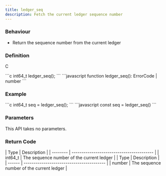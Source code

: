 ```yaml
---
title: ledger_seq
description: Fetch the current ledger sequence number
---
```


### Behaviour

* Return the sequence number from the current ledger

### Definition

C

<Tabs>
<TabItem label="C">
```c
int64_t ledger_seq();
```
</TabItem>

<TabItem label="JavaScript">
```javascript
function ledger_seq(): ErrorCode | number
```
</TabItem>
</Tabs>



### Example

<Tabs>
<TabItem label="C">
```c
int64_t seq =
    ledger_seq();
```


</TabItem>

<TabItem label="JavaScript">
```javascript
const seq = ledger_seq()
```
</TabItem>
</Tabs>



### Parameters

This API takes no parameters.

### Return Code

<Tabs>
<TabItem label="C">
| Type     | Description                               |
| -------- | ----------------------------------------- |
| int64_t | The sequence number of the current ledger |


</TabItem>

<TabItem label="JavaScript">
| Type   | Description                               |
| ------ | ----------------------------------------- |
| number | The sequence number of the current ledger |
</TabItem>
</Tabs>

